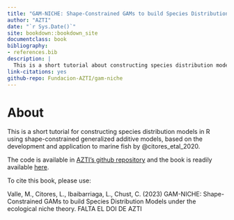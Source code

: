 ```yaml
--- 
title: "GAM-NICHE: Shape-Constrained GAMs to build Species Distribution Models under the ecological niche theory"
author: "AZTI"
date: "`r Sys.Date()`"
site: bookdown::bookdown_site
documentclass: book
bibliography:
- references.bib
description: |
  This is a short tutorial about constructing species distribution models in R using shape-constrained generalized additive models.  
link-citations: yes
github-repo: Fundacion-AZTI/gam-niche
---
```


# About {-}

This is a short tutorial for constructing species distribution models in R using shape-constrained generalized additive models, based on the development and application to marine fish by @citores_etal_2020.

The code is available in [AZTI's github repository](https://github.com/Fundacion-AZTI/gam-niche) and the book is readily available [here](https://fundacion-azti.github.io/gam-niche/).

To cite this book, please use:

Valle, M., Citores, L., Ibaibarriaga, L., Chust, C. (2023) GAM-NICHE: Shape-Constrained GAMs to build Species Distribution Models under the ecological niche theory. FALTA EL DOI DE AZTI


